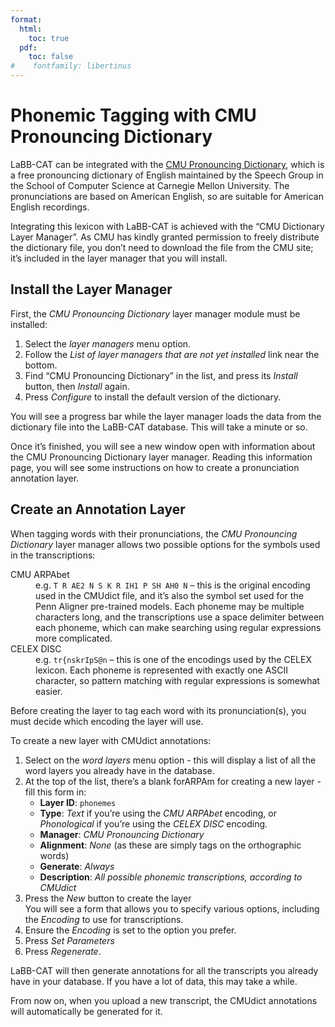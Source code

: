 ```yaml
---
format:
  html:
    toc: true
  pdf: 
    toc: false
#    fontfamily: libertinus
---
```

# Phonemic Tagging with CMU Pronouncing Dictionary

LaBB-CAT can be integrated with the 
[CMU Pronouncing Dictionary](http://www.speech.cs.cmu.edu/cgi-bin/cmudict), 
which is a free pronouncing dictionary of English maintained by the Speech Group in the School of Computer Science at Carnegie Mellon University. The pronunciations are based on American English, so are suitable for American English recordings. 

Integrating this lexicon with LaBB-CAT is achieved with the "CMU Dictionary Layer Manager". As CMU has kindly granted permission to freely distribute the dictionary file, you don't need to download the file from the CMU site; it's included in the layer manager that you will install.

## Install the Layer Manager

First, the *CMU Pronouncing Dictionary* layer manager module must be installed:

1. Select the *layer managers* menu option.
1. Follow the *List of layer managers that are not yet installed* link near the bottom.
1. Find "CMU Pronouncing Dictionary" in the list, and press its *Install* button, then *Install* again.
1. Press *Configure* to install the default version of the dictionary.

You will see a progress bar while the layer manager loads the data from the dictionary file into the LaBB-CAT database. This will take a minute or so.

Once it's finished, you will see a new window open with information about the CMU Pronouncing Dictionary layer manager. Reading this information page, you will see some instructions on how to create a pronunciation annotation layer.

## Create an Annotation Layer

When tagging words with their pronunciations, the *CMU Pronouncing Dictionary* layer manager allows two possible options for the symbols used in the transcriptions:

CMU ARPAbet
: e.g. `T R AE2 N S K R IH1 P SH AH0 N` -- this is the original encoding used in the CMUdict file, and it's also the symbol set used for the Penn Aligner pre-trained models. Each phoneme may be multiple characters long, and the transcriptions use a space delimiter between each phoneme, which can make searching using regular expressions more complicated.

CELEX DISC
: e.g. `tr{nskrIpS@n` -- this is one of the encodings used by the CELEX lexicon. Each phoneme is represented with exactly one ASCII character, so pattern matching with regular expressions is somewhat easier.

Before creating the layer to tag each word with its pronunciation(s), you must decide which encoding the layer will use.

To create a new layer with CMUdict annotations:

1. Select on the *word layers* menu option - this will display a list of all the word layers you already have in the database.
1. At the top of the list, there's a blank forARPAm for creating a new layer  - fill this form in:
    - **Layer ID**: `phonemes`
    - **Type**: *Text* if you're using the *CMU ARPAbet* encoding, or\
      *Phonological* if you're using the *CELEX DISC* encoding.
    - **Manager**: *CMU Pronouncing Dictionary*
    - **Alignment**: *None* (as these are simply tags on the orthographic words)
    - **Generate**: *Always*
    - **Description**: *All possible phonemic transcriptions, according to CMUdict*
1. Press the *New* button to create the layer  
  You will see a form that allows you to specify various options, including the *Encoding* to use for transcriptions.
1. Ensure the *Encoding* is set to the option you prefer.
1. Press *Set Parameters*
1. Press *Regenerate*.

LaBB-CAT will then generate annotations for all the transcripts you already have in your database.  If you have a lot of data, this may take a while.  

From now on, when you upload a new transcript, the CMUdict annotations will automatically be generated for it.